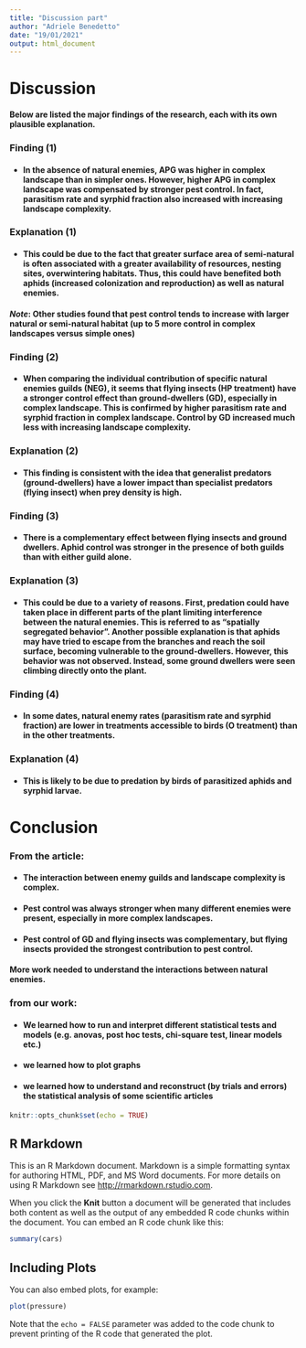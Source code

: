 ```yaml
---
title: "Discussion part"
author: "Adriele Benedetto"
date: "19/01/2021"
output: html_document
---
```



# **Discussion**

#### Below are listed the major findings of the research, each with its own plausible explanation.

### **Finding (1)**

+ #### In the absence of natural enemies, APG was higher in complex landscape than in simpler ones. However, higher APG in complex landscape was compensated by stronger pest control. In fact, parasitism rate and syrphid fraction also increased with increasing landscape complexity.

### **Explanation (1)**

+ #### This could be due to the fact that greater surface area of semi-natural is often associated with a greater availability of resources, nesting sites, overwintering habitats. Thus, this could have benefited both aphids (increased colonization and reproduction) as well as natural enemies. 

#### *Note*: Other studies found that pest control tends to increase with larger natural or semi-natural habitat (up to 5 more control in complex landscapes versus simple ones)


### **Finding (2)**

+ #### When comparing the individual contribution of specific natural enemies guilds (NEG), it seems that flying insects (HP treatment) have a stronger control effect than ground-dwellers (GD), especially in complex landscape. This is confirmed by higher parasitism rate and syrphid fraction in complex landscape. Control by GD increased much less with increasing landscape complexity.

### **Explanation (2)**

+ #### This finding is consistent with the idea that generalist predators (ground-dwellers) have a lower impact than specialist predators (flying insect) when prey density is high.

### **Finding (3)**

+ #### There is a complementary effect between flying insects and ground dwellers. Aphid control was stronger in the presence of both guilds than with either guild alone.  

### **Explanation (3)**

+ #### This could be due to a variety of reasons. First, predation could have taken place in different parts of the plant limiting interference between the natural enemies. This is referred to as "spatially segregated behavior". Another possible explanation is that aphids may have tried to escape from the branches and reach the soil surface, becoming vulnerable to the ground-dwellers. However, this behavior was not observed. Instead, some ground dwellers were seen climbing directly onto the plant. 

### **Finding (4)**

+ #### In some dates, natural enemy rates (parasitism rate and syrphid fraction) are lower in treatments accessible to birds (O treatment) than in the other treatments. 

### **Explanation (4)**

+ #### This is likely to be due to predation by birds of parasitized aphids and syrphid larvae. 


# **Conclusion** 

### **From the article:**

+ #### The interaction between enemy guilds and landscape complexity is complex.
+ #### Pest control was always stronger when many different enemies were present, especially in more complex landscapes.
+ #### Pest control of GD and flying insects was complementary, but flying insects provided the strongest contribution to pest control.

#### More work needed to understand the interactions between natural enemies. 

### **from our work:**

+ #### We learned how to run and interpret different statistical tests and models (e.g. anovas, post hoc tests, chi-square test, linear models etc.)
+ #### we learned how to plot graphs
+ #### we learned how to understand and reconstruct (by trials and errors) the statistical analysis of some scientific articles

















```r
knitr::opts_chunk$set(echo = TRUE)
```

## R Markdown

This is an R Markdown document. Markdown is a simple formatting syntax for authoring HTML, PDF, and MS Word documents. For more details on using R Markdown see <http://rmarkdown.rstudio.com>.

When you click the **Knit** button a document will be generated that includes both content as well as the output of any embedded R code chunks within the document. You can embed an R code chunk like this:

```r
summary(cars)
```

## Including Plots

You can also embed plots, for example:

```r
plot(pressure)
```

Note that the `echo = FALSE` parameter was added to the code chunk to prevent printing of the R code that generated the plot.
